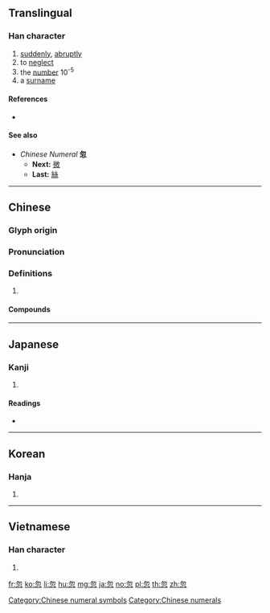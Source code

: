 {{character info/new}}
==Translingual==

===Han character===
{{Han char|rn=61|rad=心|as=04|sn=8|four=27332|canj=PHP|ids=⿱勿心}}

# [[suddenly]], [[abruptly]]
# to [[neglect]]
# the [[number]] 10<sup>-5</sup>
# a [[surname]]

====References====
* {{Han ref|kx=0378.340|dkj=10405|dj=0707.050|hdz=42274.090|uh=5FFD|ud=24573|bh=A9BF|bd=43455}}

====See also====
* ''Chinese Numeral'' '''忽'''
** '''Next:''' [[微]]
** '''Last:''' [[絲]]

[[Category:Chinese numeral symbols]]
[[Category:Chinese numerals]]

----

==Chinese==
{{zh-forms}}

===Glyph origin===
{{Han etym}}

===Pronunciation===
{{zh-pron
|m=hū
|c=fat1
|h=pfs=fut
|md=
|mn=hut
|w=
|mc=y
|oc=y
|cat=
}}

===Definitions===
{{zh-hanzi}}

# {{rfdef|lang=zh}}

====Compounds====
{{zh-der|忽略|公忽|忽魯魯|倏來忽往|一忽|悠忽|忽微|恍恍忽忽|忽而|恍忽|怠忽職守|怠忽|忽雷|忽閃|忽起忽落|忽見|忽荒|忽聚忽散|忽視|忽的|忽然|忽明忽滅|忽地|忽喜忽憂|忽剌巴|忽剌八|忽上忽下|一忽兒|倏忽|忽高忽低|忽隱忽現|忽忽不樂|忽冷忽熱|悠悠忽忽|岸忽|忽忽|恤近忽遠|奄忽|忽東忽西|杪忽|玩忽|暴忽|秒忽|禍生於忽|疏忽|瞻前忽後|沒忽的|眇眇忽忽|飄忽不定|連朦帶忽|這忽兒|簡忽|行蹤飄忽|迷忽忽|粗忽|行行忽忽|驀忽間|輕忽|翕忽|罕忽|軋忽|陵忽|驀忽|黑忽忽|荒忽|超忽|飄忽}}

----

==Japanese==

===Kanji===
{{ja-kanji|grade=|rs=心04}}

# {{defn|lang=ja|sort=心04}}
{{ja-usex|'''忽'''参上。|'''たちまち'''さんじょう。|; visiting.}}

====Readings====
* {{ja-readings|on=[[こつ]] (kotsu)|kun=[[ゆるがせに]] (yurugaseni), [[たちまち]] (tachimachi)}}

----

==Korean==

===Hanja===
{{ko-hanja|hangeul=홀|eumhun=|rv=hol|mr=hol|y=hol}}

# {{defn|lang=ko|sort=心04}}

----

==Vietnamese==

===Han character===
{{vi-readings|rs=心04|hanviet=hốt}}

# {{defn|lang=vi|sort=心04}}

[[fr:忽]]
[[ko:忽]]
[[li:忽]]
[[hu:忽]]
[[mg:忽]]
[[ja:忽]]
[[no:忽]]
[[pl:忽]]
[[th:忽]]
[[zh:忽]]